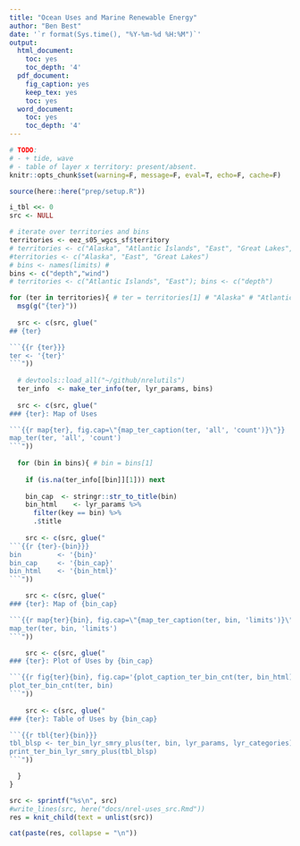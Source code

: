```yaml
---
title: "Ocean Uses and Marine Renewable Energy"
author: "Ben Best"
date: '`r format(Sys.time(), "%Y-%m-%d %H:%M")`'
output:
  html_document:
    toc: yes
    toc_depth: '4'
  pdf_document:
    fig_caption: yes
    keep_tex: yes
    toc: yes
  word_document:
    toc: yes
    toc_depth: '4'
---
```


```r
# TODO: 
# - + tide, wave
# - table of layer x territory: present/absent.
knitr::opts_chunk$set(warning=F, message=F, eval=T, echo=F, cache=F)

source(here::here("prep/setup.R"))

i_tbl <<- 0
src <- NULL

# iterate over territories and bins
territories <- eez_s05_wgcs_sf$territory
# territories <- c("Alaska", "Atlantic Islands", "East", "Great Lakes", "Gulf of Mexico", "Hawaii", "Pacific Islands", "West")
#territories <- c("Alaska", "East", "Great Lakes")
# bins <- names(limits) # 
bins <- c("depth","wind")
# territories <- c("Atlantic Islands", "East"); bins <- c("depth")

for (ter in territories){ # ter = territories[1] # "Alaska" # "Atlantic Islands" # territories[1]
  msg(g("{ter}"))
  
  src <- c(src, glue("
## {ter}

```{{r {ter}}}
ter <- '{ter}'
```"))
  
  # devtools::load_all("~/github/nrelutils") 
  ter_info  <- make_ter_info(ter, lyr_params, bins)
  
  src <- c(src, glue("
### {ter}: Map of Uses

```{{r map{ter}, fig.cap=\"{map_ter_caption(ter, 'all', 'count')}\"}}
map_ter(ter, 'all', 'count')
```"))
  
  for (bin in bins){ # bin = bins[1]
    
    if (is.na(ter_info[[bin]][1])) next
    
    bin_cap  <- stringr::str_to_title(bin)
    bin_html    <- lyr_params %>% 
      filter(key == bin) %>%
      .$title
    
    src <- c(src, glue("
```{{r {ter}-{bin}}}
bin         <- '{bin}'
bin_cap     <- '{bin_cap}'
bin_html    <- '{bin_html}'
```"))

    src <- c(src, glue("
### {ter}: Map of {bin_cap}

```{{r map{ter}{bin}, fig.cap=\"{map_ter_caption(ter, bin, 'limits')}\"}}
map_ter(ter, bin, 'limits')
```"))

    src <- c(src, glue("
### {ter}: Plot of Uses by {bin_cap}

```{{r fig{ter}{bin}, fig.cap='{plot_caption_ter_bin_cnt(ter, bin_html)}'}}
plot_ter_bin_cnt(ter, bin)
```"))
    
    src <- c(src, glue("
### {ter}: Table of Uses by {bin_cap}

```{{r tbl{ter}{bin}}}
tbl_blsp <- ter_bin_lyr_smry_plus(ter, bin, lyr_params, lyr_categories)
print_ter_bin_lyr_smry_plus(tbl_blsp)
```"))

  }
}

src <- sprintf("%s\n", src)
#write_lines(src, here("docs/nrel-uses_src.Rmd"))
res = knit_child(text = unlist(src))
```

```r
cat(paste(res, collapse = "\n"))
```
